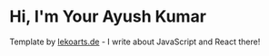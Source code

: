 # Hi, I'm Your Ayush Kumar

Template by [lekoarts.de](https://www.lekoarts.de?utm_source=cara&utm_medium=Starter) - I write about JavaScript and React there!
